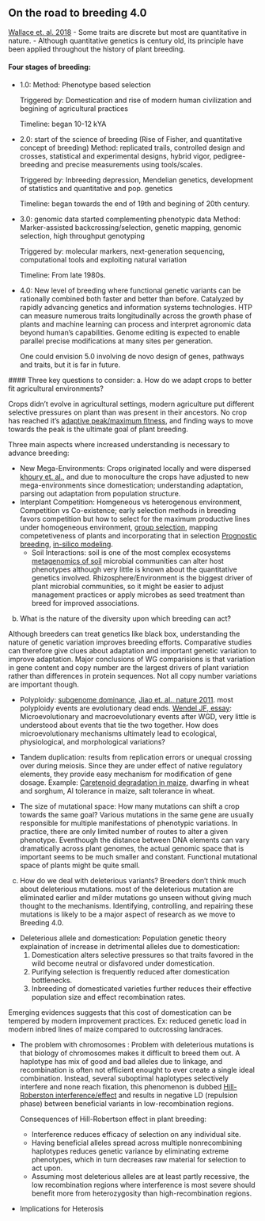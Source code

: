 ## On the road to breeding 4.0
[Wallace et. al. 2018](https://www.annualreviews.org/doi/pdf/10.1146/annurev-genet-120116-024846)
- Some traits are discrete but most are quantitative in nature.
- Although quantitative genetics is century old, its principle have been applied throughout the history of plant breeding.

#### Four stages of breeding:
- 1.0: 
    Method: Phenotype based selection
        
    Triggered by: Domestication and rise of modern human civilization and begining of agricultural practices
        
    Timeline: began 10-12 kYA
        
- 2.0: start of the science of breeding (Rise of Fisher, and quantitative concept of breeding)
    Method: replicated trails, controlled design and crosses, statistical and experimental designs, hybrid vigor,
             pedigree-breeding and precise measurements using tools/scales.
         
    Triggered by: Inbreeding depression, Mendelian genetics, development of statistics and quantitative and pop. genetics
         
    Timeline: began towards the end of 19th and begining of 20th century.
         
- 3.0: genomic data started complementing phenotypic data
    Method: Marker-assisted backcrossing/selection, genetic mapping, genomic selection, high throughput genotyping
         
    Triggered by: molecular markers, next-generation sequencing, computational tools and exploiting natural variation
         
    Timeline: From late 1980s.
         
- 4.0:
         New level of breeding where functional genetic variants can be rationally combined both faster and better than before.
         Catalyzed by rapidly advancing genetics and information systems technologies. HTP can measure numerous traits
         longitudinally across the growth phase of plants and machine learning can process and interpret agronomic data beyond
         human's capabilities. Genome editing is expected to enable parallel precise modifications at many sites per generation.
         
    One could envision 5.0 involving de novo design of genes, pathways and traits, but it is far in future.
      
 
 #### Three key  questions to consider:
 a. How do we adapt crops to better fit agricultural environments?
 
Crops didn't evolve in agricultural settings, modern agriculture put different selective pressures on plant than was present in their ancestors. No crop has reached it's [adaptive peak/maximum fitness](https://en.wikipedia.org/wiki/Fitness_landscape#In_evolutionary_optimization), and finding ways to move towards the peak is the ultimate goal of plant breeding.

Three main aspects where increased understanding is necessary to advance breeding:
  
 - New Mega-Environments: Crops originated locally and were dispersed [khoury et. al.](https://royalsocietypublishing.org/doi/pdf/10.1098/rspb.2016.0792), and due to monoculture the crops have adjusted to new mega-environments since domestication; understanding adaptation, parsing out adaptation from population structure.
 - Interplant Competition: Homgeneous vs heterogenous environment, Competition vs Co-existence; early selection methods in breeding favors competition but how to select for the maximum productive lines under homogeneous environment, [group selection](https://en.wikipedia.org/wiki/Group_selection), mapping competetiveness of plants and incorporating that in selection [Prognostic breeding](https://onlinelibrary.wiley.com/doi/10.1002/9781118497869.ch6), [in-silico modeling](https://onlinelibrary.wiley.com/doi/epdf/10.1111/pce.12673).
     - Soil Interactions: soil is one of the most complex ecosystems [metagenomics of soil](https://www.nature.com/articles/nrmicro1160)
     microbial communities can alter host phenotypes although very little is known about the quantitative genetics involved.
     Rhizosphere/Environment is the biggest driver of plant microbial communities, so it might be easier to adjust management
     practices or apply microbes as seed treatment than breed for improved associations.
     
b. What is the nature of the diversity upon which breeding can act?

Although breeders can treat genetics like black box, understanding the nature of genetic variation improves breeding efforts.
Comparative studies can therefore give clues about adaptation and important genetic variation to improve adaptation.
Major conclusions of WG comparisions is that variation in gene content and copy number are the largest drivers of plant variation rather than differences in protein sequences.
Not all copy number variations are important though.

- Polyploidy:
[subgenome dominance](http://www.plantcell.org/content/29/9/2150),  [Jiao  et. al., nature 2011](https://www.nature.com/articles/nature09916.pdf). most polyploidy events are evolutionary dead ends.
[Wendel JF, essay](https://bsapubs.onlinelibrary.wiley.com/doi/full/10.3732/ajb.1500320): Microevolutionary and macroevolutionary events after WGD, very little is understood about events that tie the two together. How does microevolutionary mechanisms ultimately lead to ecological, physiological, and morphological variations?
  
- Tandem duplication:
results from replication errors or unequal crossing over during meiosis.
Since they are under effect of native regulatory elements, they provide easy mechanism for modification of gene dosage.
Example: [Caretenoid degradation in maize](https://www.ncbi.nlm.nih.gov/pubmed/28159756), dwarfing in wheat and sorghum, Al tolerance in maize, salt tolerance in wheat.

- The size of mutational space:
How many mutations can shift a crop towards the same goal?
Various mutations in the same gene are usually responsible for multiple manifestations of phenotypic variations.
In practice, there are only limited number of routes to alter a given phenotype.
Eventhough the distance between DNA elements can vary dramatically across plant genomes, the  actual genomic space that is important seems to be much smaller and constant.
Functional mutational space of plants might be quite small.
 
c. How do we deal with deleterious variants?
Breeders don't think much about deleterious mutations. most of the deleterious mutation are eliminated earlier and milder mutations go unseen without giving much thought to the mechanisms.
Identifying, controlling, and repairing these mutations is likely to be a major aspect of research as we move to Breeding 4.0.

- Deleterious allele and domestication:
Population genetic theory explaination of increase in detrimental alleles due to domestication:
    1. Domestication alters selective pressures so that traits favored in the wild become neutral or disfavored under
        domestication.
    2. Purifying selection is frequently reduced after domestication bottlenecks.
    3. Inbreeding of domesticated varieties further reduces their effective population size and effect recombination rates.

Emerging evidences suggests that this cost of domestication can be tempered by modern improvement practices. Ex: reduced genetic load in modern inbred lines of maize compared to outcrossing landraces.

- The problem with chromosomes :
Problem with deleterious mutations is that biology of chromosomes makes it difficult to breed them out.
A haplotype has mix of good and bad alleles due to linkage, and recombination is often not efficient enought to ever create a single ideal combination. Instead, several suboptimal haplotypes selectively interfere and none reach fixation, this phenomenon is dubbed [Hill-Roberston interference/effect](https://www.ncbi.nlm.nih.gov/pubmed/5980116) and results in negative LD (repulsion phase) between beneficial variants in low-recombination regions.

   Consequences of Hill-Robertson effect in plant breeding:
    - Interference reduces efficacy of selection on any individual site.
    - Having beneficial alleles spread across multiple nonrecombining haplotypes reduces genetic variance by eliminating
        extreme phenotypes, which in turn decreases raw material for selection to act upon.
    - Assuming most deleterious alleles are at least partly recessive, the low recombination regions where interference is most
        severe should benefit more from heterozygosity than high-recombination regions.

- Implications for Heterosis
     
 
     